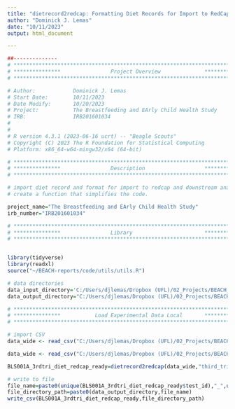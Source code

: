 ```yaml
---
title: "dietrecord2redcap: Formatting Diet Records for Import to RedCap"
author: "Dominick J. Lemas"
date: "10/11/2023"
output: html_document

---
```


```r
##-------------- 
# **************************************************************************** #
# ***************                Project Overview              *************** #
# **************************************************************************** #

# Author:            Dominick J. Lemas
# Start Date:        10/11/2023 
# Date Modify:       10/20/2023
# Project:           The Breastfeeding and EArly Child Health Study
# IRB:               IRB201601034
#                   
#
# R version 4.3.1 (2023-06-16 ucrt) -- "Beagle Scouts"
# Copyright (C) 2023 The R Foundation for Statistical Computing
# Platform: x86_64-w64-mingw32/x64 (64-bit) 

# **************************************************************************** #
# ***************                Description                   *************** #
# **************************************************************************** #

# import diet record and format for import to redcap and downstream analysis
# create a function that simplifies the code. 

project_name="The Breastfeeding and EArly Child Health Study"
irb_number="IRB201601034"

```

```r

# **************************************************************************** #
# ***************                Library                       *************** #
# **************************************************************************** #


library(tidyverse)
library(readxl)
source("~/BEACH-reports/code/utils/utils.R")

# data directories
data_input_directory='C:/Users/djlemas/Dropbox (UFL)/02_Projects/BEACH_STUDY/10_Diet/'
data_output_directory="C:/Users/djlemas/Dropbox (UFL)/02_Projects/BEACH_STUDY/10_Diet/"

```

```r

# **************************************************************************** #
# ***************           Load Experimental Data Local       *************** #
# **************************************************************************** #

# import CSV
data_wide <- read_csv("C:/Users/djlemas/Dropbox (UFL)/02_Projects/BEACH_STUDY/10_Diet/BLS001A_Third_Trimester.csv") %>% as_tibble()

data_wide <- read_csv("C:/Users/djlemas/Dropbox (UFL)/02_Projects/BEACH_STUDY/10_Diet/BLS001A_Third_Trimester.csv") %>% as_tibble()


```

```r

BLS001A_3rdtri_diet_redcap_ready=dietrecord2redcap(data_wide,"third_trimester_arm_1")

```

```r

# write to file
file_name=paste0(unique(BLS001A_3rdtri_diet_redcap_ready$test_id),"_",unique(BLS001A_3rdtri_diet_redcap_ready$redcap_event_name),"_redcap_ready.csv")
file_directory_path=paste0(data_output_directory,file_name)
write_csv(BLS001A_3rdtri_diet_redcap_ready,file_directory_path)

```

